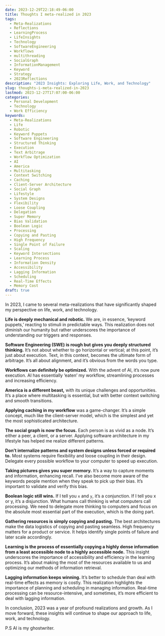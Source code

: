 ```yaml
---
date: 2023-12-29T22:18:49-06:00
title: Thoughts I meta-realized in 2023
tags:
  - Meta-Realizations
  - Reflections
  - LearningProcess
  - LifeInsights
  - Technology
  - SoftwareEngineering
  - Workflows
  - multithreading
  - SocialGraph
  - InformationManagement
  - Keyword
  - Strategy
  - 2023Reflections
description: "2023 Insights: Exploring Life, Work, and Technology"
slug: thoughts-i-meta-realized-in-2023
lastmod: 2023-12-27T17:07:00-06:00
categories:
  - Personal Development
  - Technology
  - Work Efficiency
keywords:
  - Meta-Realizations
  - Life
  - Robotic
  - Keyword Puppets
  - Software Engineering
  - Structured Thinking
  - Execution
  - Text Arbitrage
  - Workflow Optimization
  - AI
  - America
  - Multitasking
  - Context Switching
  - Caching
  - Client-Server Architecture
  - Social Graph
  - Lifestyle
  - System Designs
  - Flexibility
  - Loose Coupling
  - Delegation
  - Super Memory
  - Bias Validation
  - Boolean Logic
  - Processing
  - Copying and Pasting
  - High Frequency
  - Single Point of Failure
  - Scaling
  - Keyword Intersections
  - Learning Process
  - Information Density
  - Accessibility
  - Lagging Information
  - Scheduling
  - Real-Time Effects
  - Memory Cost
draft: true
---
```


In 2023, I came to several meta-realizations that have significantly shaped my perspective on life, work, and technology.

**Life is deeply mechanical and robotic.** We are, in essence, ‘keyword puppets,’ reacting to stimuli in predictable ways. This realization does not diminish our humanity but rather underscores the importance of understanding our triggers and responses.

**Software Engineering (SWE) is rough but gives you deeply structured thinking.** It’s not about whether to go horizontal or vertical; at this point, it’s just about execution. Text, in this context, becomes the ultimate form of arbitrage. It’s all about alignment, and it’s obvious from the words you type.

**Workflows can definitely be optimized.** With the advent of AI, it’s now pure execution. AI has essentially ‘eaten’ my workflow, streamlining processes and increasing efficiency.

**America is a different beast,** with its unique challenges and opportunities. It’s a place where multitasking is essential, but with better context switching and smooth transitions.

**Applying caching in my workflow** was a game-changer. It’s a simple concept, much like the client-server model, which is the simplest and yet the most sophisticated architecture.

**The social graph is now the focus.** Each person is as vivid as a node. It’s either a peer, a client, or a server. Applying software architecture in my lifestyle has helped me realize different patterns.

**Don’t internalize patterns and system designs unless forced or required to.** Most systems require flexibility and loose coupling in their design. Delegate every possible workflow to your computer to speed up execution.

**Taking pictures gives you super memory.** It’s a way to capture moments and information, enhancing recall. I’ve also become more aware of the keywords people mention when they speak to pick up their bias. It’s important to validate and verify this bias.

**Boolean logic still wins.** If I tell you `x` and `y`, it’s a conjunction. If I tell you x or y, it’s a disjunction. What humans call thinking is what computers call processing. We need to delegate more thinking to computers and focus on the absolute most essential part of the execution, which is the doing part.

**Gathering resources is simply copying and pasting.** The best architectures make the data logistics of copying and pasting seamless. High frequency matters for a product or service. It helps identify single points of failure and later scale accordingly.

**Learning is the process of essentially copying a highly dense information from a least accessible node to a highly accessible node.** This insight underscores the importance of accessibility and efficiency in the learning process. It’s about making the most of the resources available to us and optimizing our methods of information retrieval.

**Lagging information keeps winning.** It’s better to schedule than deal with real-time effects as memory is costly. This realization highlights the importance of planning and scheduling in managing information. Real-time processing can be resource-intensive, and sometimes, it’s more efficient to deal with lagging information.

In conclusion, 2023 was a year of profound realizations and growth. As I move forward, these insights will continue to shape our approach to life, work, and technology.

P.S AI is my ghostwriter.
